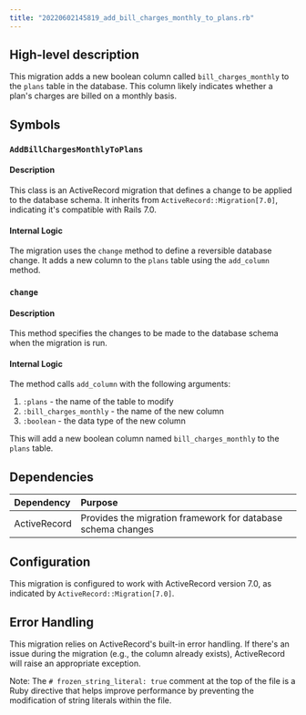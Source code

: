```yaml
---
title: "20220602145819_add_bill_charges_monthly_to_plans.rb"
---
```


## High-level description
This migration adds a new boolean column called `bill_charges_monthly` to the `plans` table in the database. This column likely indicates whether a plan's charges are billed on a monthly basis.

## Symbols

### `AddBillChargesMonthlyToPlans`
#### Description
This class is an ActiveRecord migration that defines a change to be applied to the database schema. It inherits from `ActiveRecord::Migration[7.0]`, indicating it's compatible with Rails 7.0.

#### Internal Logic
The migration uses the `change` method to define a reversible database change. It adds a new column to the `plans` table using the `add_column` method.

### `change`
#### Description
This method specifies the changes to be made to the database schema when the migration is run.

#### Internal Logic
The method calls `add_column` with the following arguments:
1. `:plans` - the name of the table to modify
2. `:bill_charges_monthly` - the name of the new column
3. `:boolean` - the data type of the new column

This will add a new boolean column named `bill_charges_monthly` to the `plans` table.

## Dependencies
| Dependency | Purpose |
|:-----------|:--------|
| ActiveRecord | Provides the migration framework for database schema changes |

## Configuration
This migration is configured to work with ActiveRecord version 7.0, as indicated by `ActiveRecord::Migration[7.0]`.

## Error Handling
This migration relies on ActiveRecord's built-in error handling. If there's an issue during the migration (e.g., the column already exists), ActiveRecord will raise an appropriate exception.

Note: The `# frozen_string_literal: true` comment at the top of the file is a Ruby directive that helps improve performance by preventing the modification of string literals within the file.